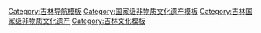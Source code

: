 {{Navbox
|name = 吉林国家级非物质文化遗产
|title = 吉林[[国家级非物质文化遗产代表性项目名录]]
|titlestyle =
|image =
|style = text-align:left;
|state = {{{state<includeonly>|collapsed</includeonly>}}}
|groupstyle = text-align:center;
| listclass = hlist
|group1 = 民间文学
|list1 = 
* [[满族说部]]
* [[陶克陶胡]]
|group2 = 传统音乐
|list2 = 
* [[蒙古族马头琴音乐]]<sup>注</sup>
* [[蒙古族四胡音乐]]<sup>注</sup>
* [[森林号子]]<sup>注</sup>（[[长白山森林号子]]）
* [[蒙古族民歌]]<sup>注</sup>（[[郭尔罗斯蒙古族民歌]]）
* [[洞箫音乐]]<sup>注</sup>（[[朝鲜族洞箫音乐]]）
* [[阿里郎]]
* [[伽倻琴|伽倻琴艺术]]
|group3 = 传统舞蹈
|list3 = 
* [[朝鲜族农乐舞]]<sup>注</sup>（[[象帽舞]]）
* [[鼓舞]]<sup>注</sup>（[[乌拉陈汉军旗单鼓舞]]）
* [[鹤舞]]<sup>注</sup>（[[朝鲜族鹤舞]]）
* [[長鼓舞|朝鲜族长鼓舞]]
* [[博舞]]
|group4 = 传统戏剧
|list4 = 
* [[黄龙戏]]
|group5 = 曲艺
|list5 = 
* [[东北大鼓]]<sup>注</sup>
* [[二人转]]<sup>注</sup>（[[东北二人转]]）
* [[乌力格尔]]<sup>注</sup>
* [[朝鲜族三老人]]
* [[盘索里]]<sup>注</sup>
|group6 = 传统体育<br>游艺与杂技
|list6 = 
* {{link-ko|板舞戲|널뛰기|朝鲜族跳板}}、[[鞦韆]]
* [[摔跤]]<sup>注</sup>（[[朝鲜族摔跤]]）
* [[满族珍珠球]]
|group7 = 传统美术
|list7 = 
* [[剪纸]]<sup>注</sup>（[[滿族剪紙|长白山满族剪纸]]）
* [[满族刺绣]]<sup>注</sup>（[[长白山满族枕头顶刺绣]]）
|group8 = 传统技艺
|list8 = 
* [[民族乐器制作技艺]]<sup>注</sup>（{{link-ko|朝鮮傳統樂器|한국 전통 악기|朝鲜族民族乐器制作技艺}}，[[馬頭琴|马头琴制作技艺]]）
* [[蒸馏酒传统酿造技艺]]<sup>注</sup>（[[大泉源酒传统酿造技艺]]）
* [[泡菜|泡菜制作技艺]]（[[韓國泡菜|朝鲜族泡菜制作技艺]]）
|group9 = 传统医药
|list9 = 
* [[中药炮制技艺]]<sup>注</sup>（[[人参炮制技艺]]）
* [[中医传统制剂方法]]<sup>注</sup>（[[平氏浸膏制作技艺]]）
|group10 = 民俗
|list10 = 
* [[春节]]<sup>注</sup>（[[查干萨日]]）
* [[中秋节]]<sup>注</sup>（[[秋夕]]）
* [[蒙古族婚礼]]<sup>注</sup>（[[蒙古族婚俗]]）
* [[庙会]]<sup>注</sup>（[[北山庙会]]）
* [[還甲|朝鲜族花甲礼]]<sup>注</sup>
* [[长白山采参习俗]]
* [[查干淖尔冬捕习俗]]
* [[朝鮮傳統婚禮|朝鲜族传统婚礼]]
* [[韓服|朝鲜族服饰]]
* [[婚俗]]<sup>注</sup>（[[重諧花燭|朝鲜族回婚礼]]）
|belowstyle= text-align:left;
|below = 
*上标“注”的项目为多省区市联合申报。
参见：[[吉林非物质文化遗产代表性项目名录]]
}}<noinclude>
[[Category:吉林导航模板]]
[[Category:国家级非物质文化遗产模板]]
[[Category:吉林国家级非物质文化遗产]]
[[Category:吉林文化模板]]
</noinclude>